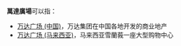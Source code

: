 '''萬達廣場'''可以指：
* [[万达广场_(中国)|万达广场 (中国)]]，万达集团在中国各地开发的商业地产
* [[万达广场_(马来西亚)|万达广场 (马来西亚)]]，马来西亚雪蘭莪一座大型购物中心
{{Disambiguation|cat=四字建築物消歧義}}